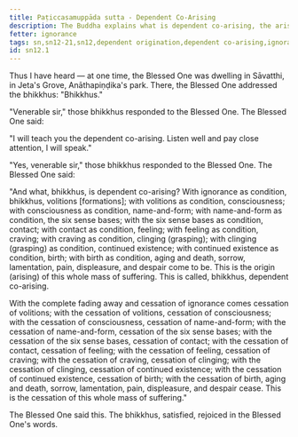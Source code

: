 ```yaml
---
title: Paṭiccasamuppāda sutta - Dependent Co-Arising
description: The Buddha explains what is dependent co-arising, the arising and ending of suffering.
fetter: ignorance
tags: sn,sn12-21,sn12,dependent origination,dependent co-arising,ignorance,wisdom,suffering
id: sn12.1
---
```


Thus I have heard — at one time, the Blessed One was dwelling in Sāvatthi, in Jeta's Grove, Anāthapiṇḍika's park. There, the Blessed One addressed the bhikkhus: "Bhikkhus."

"Venerable sir," those bhikkhus responded to the Blessed One. The Blessed One said:

"I will teach you the dependent co-arising. Listen well and pay close attention, I will speak."

"Yes, venerable sir," those bhikkhus responded to the Blessed One. The Blessed One said:

"And what, bhikkhus, is dependent co-arising? With ignorance as condition, bhikkhus, volitions [formations]; with volitions as condition, consciousness; with consciousness as condition, name-and-form; with name-and-form as condition, the six sense bases; with the six sense bases as condition, contact; with contact as condition, feeling; with feeling as condition, craving; with craving as condition, clinging (grasping); with clinging (grasping) as condition, continued existence; with continued existence as condition, birth; with birth as condition, aging and death, sorrow, lamentation, pain, displeasure, and despair come to be. This is the origin (arising) of this whole mass of suffering. This is called, bhikkhus, dependent co-arising.

With the complete fading away and cessation of ignorance comes cessation of volitions; with the cessation of volitions, cessation of consciousness; with the cessation of consciousness, cessation of name-and-form; with the cessation of name-and-form, cessation of the six sense bases; with the cessation of the six sense bases, cessation of contact; with the cessation of contact, cessation of feeling; with the cessation of feeling, cessation of craving; with the cessation of craving, cessation of clinging; with the cessation of clinging, cessation of continued existence; with the cessation of continued existence, cessation of birth; with the cessation of birth, aging and death, sorrow, lamentation, pain, displeasure, and despair cease. This is the cessation of this whole mass of suffering."

The Blessed One said this. The bhikkhus, satisfied, rejoiced in the Blessed One's words.